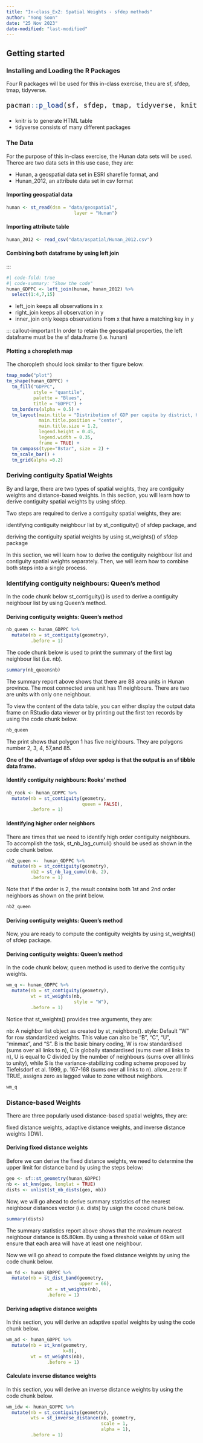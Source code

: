 ```yaml
---
title: "In-class_Ex2: Spatial Weights - sfdep methods"
author: "Yong Soon"
date: "25 Nov 2023"
date-modified: "last-modified"
---
```


## Getting started

### Installing and Loading the R Packages

Four R packages will be used for this in-class exercise, theu are sf, sfdep, tmap, tidyverse.

::: {style="font-size: 1.5em"}
```r
pacman::p_load(sf, sfdep, tmap, tidyverse, knitr, plotly)
```
:::

-   knitr is to generate HTML table
-   tidyverse consists of many different packages

### The Data

For the purpose of this in-class exercise, the Hunan data sets will be used. Theree are two data sets in this use case, they are:

-   Hunan, a geospatial data set in ESRI sharefile format, and
-   Hunan_2012, an attribute data set in csv format

#### Importing geospatial data

```r
hunan <- st_read(dsn = "data/geospatial", 
                         layer = "Hunan")
```

#### Importing attribute table

```r
hunan_2012 <- read_csv("data/aspatial/Hunan_2012.csv")
```

#### Combining both dataframe by using left join

:::

```r
#| code-fold: true
#| code-summary: "Show the code"
hunan_GDPPC <- left_join(hunan, hunan_2012) %>%
  select(1:4,7,15)
```

-   left_join keeps all observations in x
-   right_join keeps all observation in y
-   inner_join only keeps observations from x that have a matching key in y

::: callout-important In order to retain the geospatial properties, the left dataframe must be the sf data.frame (i.e. hunan)

#### Plotting a choropleth map

The choropleth should look similar to ther figure below.

```r
tmap_mode("plot")
tm_shape(hunan_GDPPC) +
  tm_fill("GDPPC", 
          style = "quantile", 
          palette = "Blues",
          title = "GDPPC") +
  tm_borders(alpha = 0.5) +
  tm_layout(main.title = "Distribution of GDP per capita by district, Hunan Province",
            main.title.position = "center",
            main.title.size = 1.2,
            legend.height = 0.45, 
            legend.width = 0.35,
            frame = TRUE) +
  tm_compass(type="8star", size = 2) +
  tm_scale_bar() +
  tm_grid(alpha =0.2)
```

### Deriving contiguity Spatial Weights

By and large, there are two types of spatial weights, they are contiguity weights and distance-based weights. In this section, you will learn how to derive contiguity spatial weights by using sfdep.

Two steps are required to derive a contiguity spatial weights, they are:

identifying contiguity neighbour list by st_contiguity() of sfdep package, and

deriving the contiguity spatial weights by using st_weights() of sfdep package

In this section, we will learn how to derive the contiguity neighbour list and contiguity spatial weights separately. Then, we will learn how to combine both steps into a single process.


### Identifying contiguity neighbours: Queen’s method

In the code chunk below st_contiguity() is used to derive a contiguity neighbour list by using Queen’s method.

#### Deriving contiguity weights: Queen's method

```r
nb_queen <- hunan_GDPPC %>% 
  mutate(nb = st_contiguity(geometry),
         .before = 1)
```

The code chunk below is used to print the summary of the first lag neighbour list (i.e. nb).

```r
summary(nb_queen$nb)
```
The summary report above shows that there are 88 area units in Hunan province. The most connected area unit has 11 neighbours. There are two are units with only one neighbour.

To view the content of the data table, you can either display the output data frame on RStudio data viewer or by printing out the first ten records by using the code chunk below.

```r
nb_queen
```

The print shows that polygon 1 has five neighbours. They are polygons number 2, 3, 4, 57,and 85.

**One of the advantage of sfdep over spdep is that the output is an sf tibble data frame.**


#### Identify contiguity neighbours: Rooks’ method

```r
nb_rook <- hunan_GDPPC %>% 
  mutate(nb = st_contiguity(geometry,
                            queen = FALSE),
         .before = 1)
```

#### Identifying higher order neighbors
There are times that we need to identify high order contiguity neighbours. To accomplish the task, st_nb_lag_cumul() should be used as shown in the code chunk below.

```r
nb2_queen <-  hunan_GDPPC %>% 
  mutate(nb = st_contiguity(geometry),
         nb2 = st_nb_lag_cumul(nb, 2),
         .before = 1)
```

Note that if the order is 2, the result contains both 1st and 2nd order neighbors as shown on the print below.

```r
nb2_queen
```


#### Deriving contiguity weights: Queen’s method

Now, you are ready to compute the contiguity weights by using st_weights() of sfdep package.

#### Deriving contiguity weights: Queen’s method

In the code chunk below, queen method is used to derive the contiguity weights.

```r
wm_q <- hunan_GDPPC %>%
  mutate(nb = st_contiguity(geometry),
         wt = st_weights(nb,
                         style = "W"),
         .before = 1) 
```

Notice that st_weights() provides tree arguments, they are:

nb: A neighbor list object as created by st_neighbors().
style: Default “W” for row standardized weights. This value can also be “B”, “C”, “U”, “minmax”, and “S”. B is the basic binary coding, W is row standardised (sums over all links to n), C is globally standardised (sums over all links to n), U is equal to C divided by the number of neighbours (sums over all links to unity), while S is the variance-stabilizing coding scheme proposed by Tiefelsdorf et al. 1999, p. 167-168 (sums over all links to n).
allow_zero: If TRUE, assigns zero as lagged value to zone without neighbors.

```r
wm_q
```


### Distance-based Weights
There are three popularly used distance-based spatial weights, they are:

fixed distance weights,
adaptive distance weights, and
inverse distance weights (IDW).

#### Deriving fixed distance weights
Before we can derive the fixed distance weights, we need to determine the upper limit for distance band by using the steps below:

```r
geo <- sf::st_geometry(hunan_GDPPC)
nb <- st_knn(geo, longlat = TRUE)
dists <- unlist(st_nb_dists(geo, nb))
```
Now, we will go ahead to derive summary statistics of the nearest neighbour distances vector (i.e. dists) by usign the coced chunk below.

```r
summary(dists)
```

The summary statistics report above shows that the maximum nearest neighbour distance is 65.80km. By using a threshold value of 66km will ensure that each area will have at least one neighbour.

Now we will go ahead to compute the fixed distance weights by using the code chunk below.

```r
wm_fd <- hunan_GDPPC %>%
  mutate(nb = st_dist_band(geometry,
                           upper = 66),
               wt = st_weights(nb),
               .before = 1)
```
#### Deriving adaptive distance weights
In this section, you will derive an adaptive spatial weights by using the code chunk below.

```r
wm_ad <- hunan_GDPPC %>% 
  mutate(nb = st_knn(geometry,
                     k=8),
         wt = st_weights(nb),
               .before = 1)
```

#### Calculate inverse distance weights
In this section, you will derive an inverse distance weights by using the code chunk below.

```r
wm_idw <- hunan_GDPPC %>%
  mutate(nb = st_contiguity(geometry),
         wts = st_inverse_distance(nb, geometry,
                                   scale = 1,
                                   alpha = 1),
         .before = 1)
```


